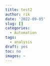 ```yaml
---
title: test2
author: rik
date: '2022-09-05'
slug: []
categories:
  - Automation
tags:
  - analysis
draft: yes
toc: no
images: ~
---
```


